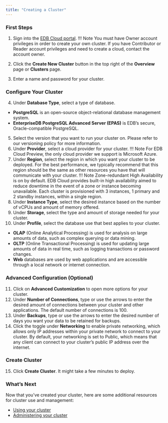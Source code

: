 ```yaml
---
title: "Creating a Cluster"
---
```



<h3>First Steps</h3>

1. Sign into the [EDB Cloud portal](https://portal.edbcloud.com).
!!! Note
    You must have Owner account privileges in order to create your own cluster. If you have Contributor or Reader account privileges and need to create a cloud, contact the account owner.

2. Click the **Create New Cluster** button in the top right of the **Overview** page or **Clusters** page.
3. Enter a name and password for your cluster.

<h3>Configure Your Cluster</h3>

4. Under **Database Type**, select a type of database.
 - **PostgreSQL** is an open-source object-relational database management system.
 - **EnterpriseDB PostgreSQL Advanced Server (EPAS)** is EDB’s secure, Oracle-compatible PostgreSQL.
5. Select the version that you want to run your cluster on. Please refer to our versioning policy for more information.
6. Under **Provider**, select a cloud provider for your cluster.
   !!! Note
       For EDB Cloud Preview, the only cloud provider we support is Microsoft Azure.
7. Under **Region**, select the region in which you want your cluster to be deployed. For the best performance, we typically recommend that this region should be the same as other resources you have that will communicate with your cluster.
   !!! Note
       Zone-redundant High Availability is on by default. EDB Cloud provides built-in high availability aimed to reduce downtime in the event of a zone or instance becoming unavailable. Each cluster is provisioned with 3 instances, 1 primary and 2 standby instances, within a single region.
8. Under **Instance Type**, select the desired instance based on the number of vCPUs and amount of memory offered.
9. Under **Storage**, select the type and amount of storage needed for your cluster.
10. Under **Profile**, select the database use that best applies to your cluster.
- **OLAP** (Online Analytical Processing) is used for analysis on large amounts of data, such as complex querying or data mining.
- **OLTP** (Online Transactional Processing) is used for updating large amounts of data in real time, such as logging transactions or password changes.
- **Web** databases are used by web applications and are accessible through a local network or internet connection.

<h3>Advanced Configuration (Optional)</h3>

11. Click on **Advanced Customization** to open more options for your cluster.
12. Under **Number of Connections**, type or use the arrows to enter the desired amount of connections between your cluster and other applications. The default number of connections is 100.
13. Under **Backups**, type or use the arrows to enter the desired number of days you want your data to be retained for backups.
14. Click the toggle under **Networking** to enable private networking, which allows only IP addresses within your private network to connect to your cluster. By default, your networking is set to Public, which means that any client can connect to your cluster’s public IP address over the internet.

<h3>Create Cluster</h3>


15. Click **Create Cluster**. It might take a few minutes to deploy.

<h3>What’s Next</h3>


Now that you’ve created your cluster, here are some additional resources for cluster use and management:



* [Using your cluster]( )
* [Administering your cluster]( )


